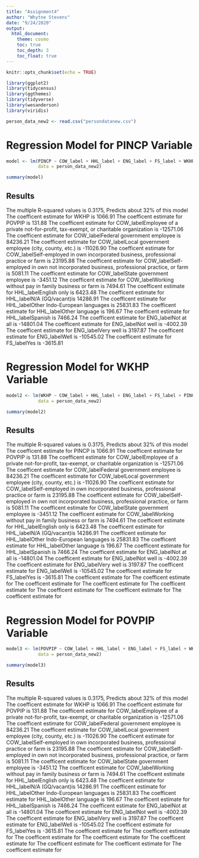 ```yaml
---
title: "Assignment4"
author: "Whytne Stevens"
date: "9/24/2020"
output:
  html_document:
    theme: cosmo
    toc: true
    toc_depth: 3
    toc_float: true
---
```


```r
knitr::opts_chunk$set(echo = TRUE)
```


```r
library(ggplot2)
library(tidycensus)
library(ggthemes)
library(tidyverse)
library(wesanderson)
library(viridis)
```


```r
person_data_new2 <- read.csv("persondatanew.csv")
```

# Regression Model for PINCP Variable
```r
model <- lm(PINCP ~ COW_label + HHL_label + ENG_label + FS_label + WKHP + POVPIP, 
            data = person_data_new2)

summary(model)
```
## Results
The multiple R-squared values is 0.3175, Predicts about 32% of this model
The coefficent estimate for WKHP is 1066.91
The coefficent estimate for POVPIP is 131.88
The coefficent estimate for COW_labelEmployee of a private not-for-profit, tax-exempt, or charitable organization is -12571.06
The coefficent estimate for COW_labelFederal government employee is 84236.21 
The coefficent estimate for COW_labelLocal government employee (city, county, etc.) is -11026.90
The coefficent estimate for COW_labelSelf-employed in own incorporated business, professional practice or farm is 23195.88
The coefficent estimate for COW_labelSelf-employed in own not incorporated business, professional practice, or farm is 5081.11
The coefficent estimate for COW_labelState government employee is -3451.12
The coefficent estimate for COW_labelWorking without pay in family business or farm is 7494.61
The coefficent estimate for HHL_labelEnglish only is 6423.48
The coefficent estimate for HHL_labelN/A (GQ/vacant)is 14286.91
The coefficent estimate for HHL_labelOther Indo-European languages is 25831.83
The coefficent estimate for HHL_labelOther language is 196.67
The coefficent estimate for HHL_labelSpanish is 7466.24
The coefficent estimate for ENG_labelNot at all is -14801.04
The coefficent estimate for ENG_labelNot well is -4002.39
The coefficent estimate for ENG_labelVery well is 3197.87
The coefficent estimate for ENG_labelWell is -10545.02
The coefficent estimate for FS_labelYes is -3615.81



# Regression Model for WKHP Variable
```r
model2 <- lm(WKHP ~ COW_label + HHL_label + ENG_label + FS_label + PINCP + POVPIP, 
            data = person_data_new2)

summary(model2)
```
## Results
The multiple R-squared values is 0.3175, Predicts about 32% of this model
The coefficent estimate for PINCP is 1066.91
The coefficent estimate for POVPIP is 131.88
The coefficent estimate for COW_labelEmployee of a private not-for-profit, tax-exempt, or charitable organization is -12571.06
The coefficent estimate for COW_labelFederal government employee is 84236.21 
The coefficent estimate for COW_labelLocal government employee (city, county, etc.) is -11026.90
The coefficent estimate for COW_labelSelf-employed in own incorporated business, professional practice or farm is 23195.88
The coefficent estimate for COW_labelSelf-employed in own not incorporated business, professional practice, or farm is 5081.11
The coefficent estimate for COW_labelState government employee is -3451.12
The coefficent estimate for COW_labelWorking without pay in family business or farm is 7494.61
The coefficent estimate for HHL_labelEnglish only is 6423.48
The coefficent estimate for HHL_labelN/A (GQ/vacant)is 14286.91
The coefficent estimate for HHL_labelOther Indo-European languages is 25831.83
The coefficent estimate for HHL_labelOther language is 196.67
The coefficent estimate for HHL_labelSpanish is 7466.24
The coefficent estimate for ENG_labelNot at all is -14801.04
The coefficent estimate for ENG_labelNot well is -4002.39
The coefficent estimate for ENG_labelVery well is 3197.87
The coefficent estimate for ENG_labelWell is -10545.02
The coefficent estimate for FS_labelYes is -3615.81
The coefficent estimate for
The coefficent estimate for
The coefficent estimate for
The coefficent estimate for
The coefficent estimate for
The coefficent estimate for
The coefficent estimate for
The coefficent estimate for

# Regression Model for POVPIP Variable
```r
model3 <- lm(POVPIP ~ COW_label + HHL_label + ENG_label + FS_label + WKHP + PINCP, 
            data = person_data_new2)

summary(model3)
```
## Results
The multiple R-squared values is 0.3175, Predicts about 32% of this model
The coefficent estimate for WKHP is 1066.91
The coefficent estimate for POVPIP is 131.88
The coefficent estimate for COW_labelEmployee of a private not-for-profit, tax-exempt, or charitable organization is -12571.06
The coefficent estimate for COW_labelFederal government employee is 84236.21 
The coefficent estimate for COW_labelLocal government employee (city, county, etc.) is -11026.90
The coefficent estimate for COW_labelSelf-employed in own incorporated business, professional practice or farm is 23195.88
The coefficent estimate for COW_labelSelf-employed in own not incorporated business, professional practice, or farm is 5081.11
The coefficent estimate for COW_labelState government employee is -3451.12
The coefficent estimate for COW_labelWorking without pay in family business or farm is 7494.61
The coefficent estimate for HHL_labelEnglish only is 6423.48
The coefficent estimate for HHL_labelN/A (GQ/vacant)is 14286.91
The coefficent estimate for HHL_labelOther Indo-European languages is 25831.83
The coefficent estimate for HHL_labelOther language is 196.67
The coefficent estimate for HHL_labelSpanish is 7466.24
The coefficent estimate for ENG_labelNot at all is -14801.04
The coefficent estimate for ENG_labelNot well is -4002.39
The coefficent estimate for ENG_labelVery well is 3197.87
The coefficent estimate for ENG_labelWell is -10545.02
The coefficent estimate for FS_labelYes is -3615.81
The coefficent estimate for
The coefficent estimate for
The coefficent estimate for
The coefficent estimate for
The coefficent estimate for
The coefficent estimate for
The coefficent estimate for
The coefficent estimate for














